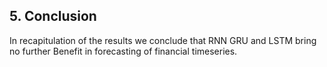 ## 5. Conclusion {#conclusion}

In recapitulation of the results we conclude that RNN GRU and LSTM bring no further Benefit in forecasting of financial timeseries.

